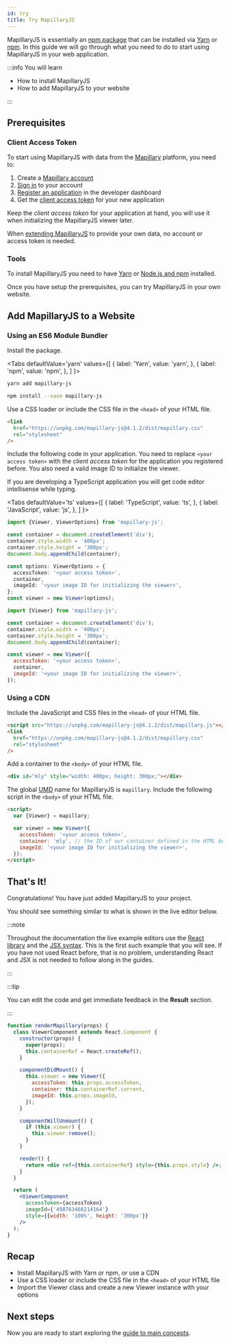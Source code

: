 ```yaml
---
id: try
title: Try MapillaryJS
---
```



MapillaryJS is essentially an [npm package](https://www.npmjs.com/package/mapillary-js) that can be installed via [Yarn](https://classic.yarnpkg.com) or [npm](https://docs.npmjs.com/about-npm). In this guide we will go through what you need to do to start using MapillaryJS in your web application.

:::info You will learn

- How to install MapillaryJS
- How to add MapillaryJS to your website

:::

## Prerequisites

### Client Access Token

To start using MapillaryJS with data from the [Mapillary](https://www.mapillary.com) platform, you need to:

1. Create a [Mapillary account](https://www.mapillary.com/app/?login=true)
2. [Sign in](https://www.mapillary.com/app/?login=true) to your account
3. [Register an application](https://www.mapillary.com/dashboard/developers) in the developer dashboard
4. Get the [client access token](https://mapillary.com/developer/api-documentation) for your new application

Keep the _client access token_ for your application at hand, you will use it when initializing the MapillaryJS viewer later.

When [extending MapillaryJS](/docs/extension/extend) to provide your own data, no account or access token is needed.

### Tools

To install MapillaryJS you need to have [Yarn](https://classic.yarnpkg.com) or [Node.js and npm](https://docs.npmjs.com/cli/v7/configuring-npm/install) installed.

Once you have setup the prerequisites, you can try MapillaryJS in your own website.

## Add MapillaryJS to a Website

### Using an ES6 Module Bundler

Install the package.

<Tabs
  defaultValue='yarn'
  values={[
    { label: 'Yarn', value: 'yarn', },
    { label: 'npm', value: 'npm', },
  ]
}>
<TabItem value='yarn'>

```zsh
yarn add mapillary-js
```

</TabItem>
<TabItem value='npm'>

```zsh
npm install --save mapillary-js
```

</TabItem>
</Tabs>

Use a CSS loader or include the CSS file in the `<head>` of your HTML file.

```html
<link
  href="https://unpkg.com/mapillary-js@4.1.2/dist/mapillary.css"
  rel="stylesheet"
/>
```

Include the following code in your application. You need to replace `<your access token>` with the _client access token_ for the application you registered before. You also need a valid image ID to initialize the viewer.

If you are developing a TypeScript application you will get code editor intellisense while typing.

<Tabs
  defaultValue='ts'
  values={[
    { label: 'TypeScript', value: 'ts', },
    { label: 'JavaScript', value: 'js', },
  ]
}>
<TabItem value='ts'>

```ts
import {Viewer, ViewerOptions} from 'mapillary-js';

const container = document.createElement('div');
container.style.width = '400px';
container.style.height = '300px';
document.body.appendChild(container);

const options: ViewerOptions = {
  accessToken: '<your access token>',
  container,
  imageId: '<your image ID for initializing the viewer>',
};
const viewer = new Viewer(options);
```

</TabItem>
<TabItem value='js'>

```js
import {Viewer} from 'mapillary-js';

const container = document.createElement('div');
container.style.width = '400px';
container.style.height = '300px';
document.body.appendChild(container);

const viewer = new Viewer({
  accessToken: '<your access token>',
  container,
  imageId: '<your image ID for initializing the viewer>',
});
```

</TabItem>
</Tabs>

### Using a CDN

Include the JavaScript and CSS files in the `<head>` of your HTML file.

```html
<script src="https://unpkg.com/mapillary-js@4.1.2/dist/mapillary.js"></script>
<link
  href="https://unpkg.com/mapillary-js@4.1.2/dist/mapillary.css"
  rel="stylesheet"
/>
```

Add a container to the `<body>` of your HTML file.

```html
<div id="mly" style="width: 400px; height: 300px;"></div>
```

The global [UMD](https://github.com/umdjs/umd) name for MapillaryJS is `mapillary`. Include the following script in the `<body>` of your HTML file.

```html
<script>
  var {Viewer} = mapillary;

  var viewer = new Viewer({
    accessToken: '<your access token>',
    container: 'mly', // the ID of our container defined in the HTML body
    imageId: '<your image ID for initializing the viewer>',
  });
</script>
```

## That's It!

Congratulations! You have just added MapillaryJS to your project.

You should see something similar to what is shown in the live editor below.

:::note

Throughout the documentation the live example editors use the [React library](https://reactjs.org/) and the [JSX syntax](https://reactjs.org/docs/introducing-jsx.html). This is the first such example that you will see. If you have not used React before, that is no problem, understanding React and JSX is not needed to follow along in the guides.

:::

:::tip

You can edit the code and get immediate feedback in the **Result** section.

:::

```jsx live
function renderMapillary(props) {
  class ViewerComponent extends React.Component {
    constructor(props) {
      super(props);
      this.containerRef = React.createRef();
    }

    componentDidMount() {
      this.viewer = new Viewer({
        accessToken: this.props.accessToken,
        container: this.containerRef.current,
        imageId: this.props.imageId,
      });
    }

    componentWillUnmount() {
      if (this.viewer) {
        this.viewer.remove();
      }
    }

    render() {
      return <div ref={this.containerRef} style={this.props.style} />;
    }
  }

  return (
    <ViewerComponent
      accessToken={accessToken}
      imageId={'498763468214164'}
      style={{width: '100%', height: '300px'}}
    />
  );
}
```

## Recap

- Install MapillaryJS with Yarn or npm, or use a CDN
- Use a CSS loader or include the CSS file in the `<head>` of your HTML file
- Import the Viewer class and create a new Viewer instance with your options

## Next steps

Now you are ready to start exploring the [guide to main concepts](/docs/main/guide).
